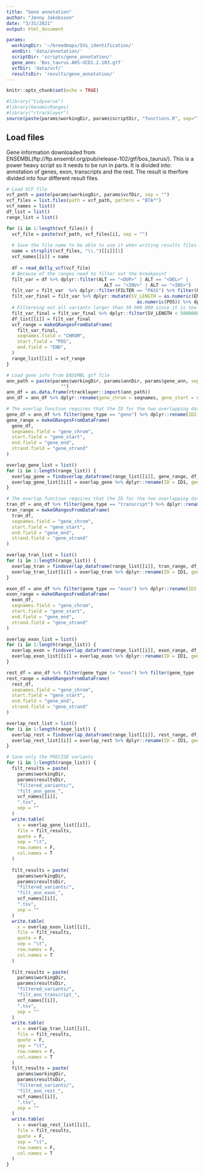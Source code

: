 ```yaml
---
title: "Gene annotation"
author: "Jenny Jakobsson"
date: "3/31/2021"
output: html_document

params:
  workingDir: '~/breedmaps/SVs_identification/'
  annDir: 'data/annotation/'
  scriptDir: 'scripts/gene_annotation/'
  gene_ann: 'Bos_taurus.ARS-UCD1.2.103.gtf'
  vcfDir: 'data/vcf/'
  resultsDir: 'results/gene_annotation/'
---
```


```r
knitr::opts_chunk$set(echo = TRUE)

#library("tidyverse")
#library(GenomicRanges)
#library("rtracklayer")
source(paste(params$workingDir, params$scriptDir, "functions.R", sep=""))
```


## Load files
Gene information downloaded from ENSEMBL(ftp://ftp.ensembl.org/pub/release-102/gtf/bos_taurus/).
This is a power heavy script so it needs to be run in parts. It is divided into: annotation of genes, exon, transcripts and the rest. The result is therfore divided into four different result files.

```r
# Load VCF file
vcf_path = paste(params$workingDir, params$vcfDir, sep = "")
vcf_files = list.files(path = vcf_path, pattern = "BTA*")
vcf_names = list()
df_list = list()
range_list = list()

for (i in 1:length(vcf_files)) {
  vcf_file = paste(vcf_path, vcf_files[i], sep = "")
  
  # Save the file name to be able to use it when writing results files
  name = strsplit(vcf_files, "\\.")[[i]][1]
  vcf_names[[i]] = name
  
  df = read_delly_vcf(vcf_file)
  # Because of the ranges need to filter out the breakpoint
  filt_var = df %>% dplyr::filter(ALT == "<DUP>" | ALT == "<DEL>" |
                                    ALT == "<INV>" | ALT == "<INS>")
  filt_var = filt_var  %>% dplyr::filter(FILTER == "PASS") %>% filter(PRECISE == TRUE)
  filt_var_final = filt_var %>% dplyr::mutate(SV_LENGTH = as.numeric(END) -
                                                as.numeric(POS)) %>% dplyr::rename(ID1 = ID)
  # Filtereing out all variants larger than 50 000 000 since it is too computer heavy to add annotation to these variants
  filt_var_final = filt_var_final %>% dplyr::filter(SV_LENGTH < 50000000)
  df_list[[i]] = filt_var_final
  vcf_range = makeGRangesFromDataFrame(
    filt_var_final,
    seqnames.field = "CHROM",
    start.field = "POS",
    end.field = "END",
  )
  range_list[[i]] = vcf_range
}

```

```r
# Load gene info from ENSEMBL gtf file
ann_path = paste(params$workingDir, params$annDir, params$gene_ann, sep =
                    "")
ann_df = as.data.frame(rtracklayer::import(ann_path))
ann_df = ann_df %>% dplyr::rename(gene_chrom = seqnames, gene_start = start, gene_end = end, gene_strand = strand, gene_width = width, gene_type = type) %>% dplyr::select(-source)
```

```r
# The overlap function requires that the ID for the two overlapping data sets have ID1 or ID2 for the ID
gene_df = ann_df %>% filter(gene_type == "gene") %>% dplyr::rename(ID2 = gene_id)
gene_range = makeGRangesFromDataFrame(
  gene_df,
  seqnames.field = "gene_chrom",
  start.field = "gene_start",
  end.field = "gene_end",
  strand.field = "gene_strand"
)

overlap_gene_list = list()
for (i in 1:length(range_list)) {
  overlap_gene = findoverlap_dataframe(range_list[[i]], gene_range, df_list[[i]], gene_df)
  overlap_gene_list[[i]] = overlap_gene %>% dplyr::rename(ID = ID1, gene_id = ID2)
}
```

```r
# The overlap function requires that the ID for the two overlapping data sets have ID1 or ID2 for the ID
tran_df = ann_df %>% filter(gene_type == "transcript") %>% dplyr::rename(ID2 = gene_id)
tran_range = makeGRangesFromDataFrame(
  tran_df,
  seqnames.field = "gene_chrom",
  start.field = "gene_start",
  end.field = "gene_end",
  strand.field = "gene_strand"
)

overlap_tran_list = list()
for (i in 1:length(range_list)) {
  overlap_tran = findoverlap_dataframe(range_list[[i]], tran_range, df_list[[i]], tran_df)
  overlap_tran_list[[i]] = overlap_tran %>% dplyr::rename(ID = ID1, gene_id = ID2)
}
```

```r
exon_df = ann_df %>% filter(gene_type == "exon") %>% dplyr::rename(ID2 = gene_id)
exon_range = makeGRangesFromDataFrame(
  exon_df,
  seqnames.field = "gene_chrom",
  start.field = "gene_start",
  end.field = "gene_end",
  strand.field = "gene_strand"
)

overlap_exon_list = list()
for (i in 1:length(range_list)) {
  overlap_exon = findoverlap_dataframe(range_list[[i]], exon_range, df_list[[i]], exon_df)
  overlap_exon_list[[i]] = overlap_exon %>% dplyr::rename(ID = ID1, gene_id = ID2)
}
```

```r
rest_df = ann_df %>% filter(gene_type != "exon") %>% filter(gene_type != "gene") %>% filter(gene_type != "transcript") %>% dplyr::rename(ID2 = gene_id)
rest_range = makeGRangesFromDataFrame(
  rest_df,
  seqnames.field = "gene_chrom",
  start.field = "gene_start",
  end.field = "gene_end",
  strand.field = "gene_strand"
)

overlap_rest_list = list()
for (i in 1:length(range_list)) {
  overlap_rest = findoverlap_dataframe(range_list[[i]], rest_range, df_list[[i]], rest_df)
  overlap_rest_list[[i]] = overlap_rest %>% dplyr::rename(ID = ID1, gene_id = ID2)
}
```


```r

# Save only the PRECISE variants
for (i in 1:length(range_list)) {
  filt_results = paste(
    params$workingDir,
    params$resultsDir,
    "filtered_variants/",
    "filt_ann_gene_",
    vcf_names[[i]],
    ".tsv",
    sep = ""
  )
  write.table(
    x = overlap_gene_list[[i]],
    file = filt_results,
    quote = F,
    sep = "\t",
    row.names = F,
    col.names = T
  )
  
  filt_results = paste(
    params$workingDir,
    params$resultsDir,
    "filtered_variants/",
    "filt_ann_exon_",
    vcf_names[[i]],
    ".tsv",
    sep = ""
  )
  write.table(
    x = overlap_exon_list[[i]],
    file = filt_results,
    quote = F,
    sep = "\t",
    row.names = F,
    col.names = T
  )
  
  filt_results = paste(
    params$workingDir,
    params$resultsDir,
    "filtered_variants/",
    "filt_ann_transcript_",
    vcf_names[[i]],
    ".tsv",
    sep = ""
  )
  write.table(
    x = overlap_tran_list[[i]],
    file = filt_results,
    quote = F,
    sep = "\t",
    row.names = F,
    col.names = T
  )
  filt_results = paste(
    params$workingDir,
    params$resultsDir,
    "filtered_variants/",
    "filt_ann_rest_",
    vcf_names[[i]],
    ".tsv",
    sep = ""
  )
  write.table(
    x = overlap_rest_list[[i]],
    file = filt_results,
    quote = F,
    sep = "\t",
    row.names = F,
    col.names = T
  )
}

```



